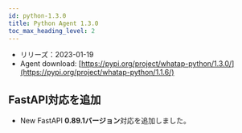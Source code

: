 ```yaml
---
id: python-1.3.0
title: Python Agent 1.3.0
toc_max_heading_level: 2
---
```



-   リリーズ：2023-01-19
-   Agent download: [https://pypi.org/project/whatap-python/1.3.0/](https://pypi.org/project/whatap-python/1.1.6/)

## FastAPI対応を追加

-   <Status>New</Status> FastAPI <b>0.89.1バージョン</b>対応を追加しました。

<!-- 
## 배포 내역

배포일: 2023-01-19

* <Status>New</Status> FastAPI 0.89.1 버전 지원을 추가 했습니다.


## 다운로드

* Agent download: https://pypi.org/project/whatap-python/1.3.0/

-->
